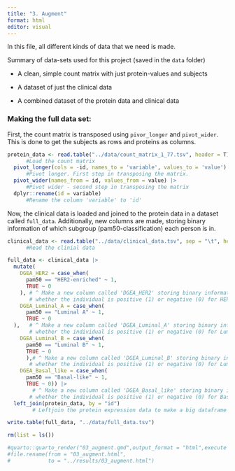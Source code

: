 ```yaml
---
title: "3. Augment"
format: html
editor: visual
---
```


In this file, all different kinds of data that we need is made.

Summary of data-sets used for this project (saved in the `data` folder)

-   A clean, simple count matrix with just protein-values and subjects

-   A dataset of just the clinical data

-   A combined dataset of the protein data and clinical data

### Making the full data set:

First, the count matrix is transposed using `pivor_longer` and `pivot_wider`. This is done to get the subjects as rows and proteins as columns.

```r

protein_data <- read.table("../data/count_matrix_1_77.tsv", header = T)|>
      #Load the count matrix
  pivot_longer(cols = -id, names_to = 'variable', values_to = 'value') |>
      #Pivot longer. First step in transposing the matrix. 
  pivot_wider(names_from = id, values_from = value) |>
      #Pivot wider - second step in transposing the matrix
  dplyr::rename(id = variable)
      #Rename the column 'variable' to 'id'


```

Now, the clinical data is loaded and joined to the protein data in a dataset called `full_data`. Additionally, new columns are made, storing binary information of which subgroup (pam50-classification) each person is in.

```r
clinical_data <- read.table("../data/clinical_data.tsv", sep = "\t", header = T)
      #Read the clinial data

full_data <- clinical_data |>
  mutate( 
    DGEA_HER2 = case_when(
      pam50 == "HER2-enriched" ~ 1, 
      TRUE ~ 0
    ), # ^ Make a new column called 'DGEA_HER2' storing binary information of 
       # whether the individual is positive (1) or negative (0) for HER2
    DGEA_Luminal_A = case_when(
      pam50 == "Luminal A" ~ 1, 
      TRUE ~ 0
  ),   # ^ Make a new column called 'DGEA_Luminal_A' storing binary information of 
       # whether the individual is positive (1) or negative (0) for Luminal A
    DGEA_Luminal_B = case_when(
      pam50 == "Luminal B" ~ 1, 
      TRUE ~ 0
      ),# ^ Make a new column called 'DGEA_Luminal_B' storing binary information of 
       # whether the individual is positive (1) or negative (0) for Luminal B
    DGEA_Basal_like = case_when(
      pam50 == "Basal-like" ~ 1, 
      TRUE ~ 0)) |>
        # ^ Make a new column called 'DGEA_Basal_like' storing binary information of 
       # whether the individual is positive (1) or negative (0) for Basal like
  left_join(protein_data, by = "id")
        # Leftjoin the protein expression data to make a big dataframe with everything

write.table(full_data, "../data/full_data.tsv")

```

```r
rm(list = ls())
```

```r
#quarto::quarto_render("03_augment.qmd",output_format = "html",execute = T)
#file.rename(from = "03_augment.html",
#            to = "../results/03_augment.html")
```
